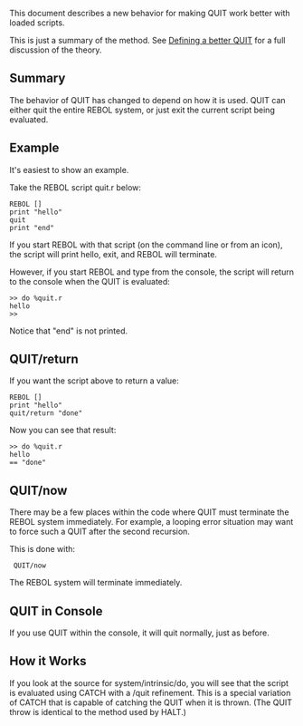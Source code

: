 This document describes a new behavior for making QUIT work better with loaded scripts.

This is just a summary of the method. See [[Defining a better QUIT]] for a full discussion of the theory.

==Summary==

The behavior of QUIT has changed to depend on how it is used. QUIT can either quit the entire REBOL system, or just exit the current script being evaluated.

==Example==

It's easiest to show an example.

Take the REBOL script quit.r below:

 REBOL []
 print "hello"
 quit
 print "end"

If you start REBOL with that script (on the command line or from an icon), the script will print hello, exit, and REBOL will terminate.

However, if you start REBOL and type from the console, the script will return to the console when the QUIT is evaluated:

 >> do %quit.r
 hello
 >>

Notice that "end" is not printed.

==QUIT/return==

If you want the script above to return a value:

 REBOL []
 print "hello"
 quit/return "done"

Now you can see that result:

 >> do %quit.r
 hello
 == "done"

==QUIT/now==

There may be a few places within the code where QUIT must terminate the REBOL system immediately. For example, a looping error situation may want to force such a QUIT after the second recursion.

This is done with:

  QUIT/now

The REBOL system will terminate immediately.

==QUIT in Console==

If you use QUIT within the console, it will quit normally, just as before.

==How it Works==

If you look at the source for system/intrinsic/do, you will see that the script is evaluated using CATCH with a /quit refinement.  This is a special variation of CATCH that is capable of catching the QUIT when it is thrown. (The QUIT throw is identical to the method used by HALT.)